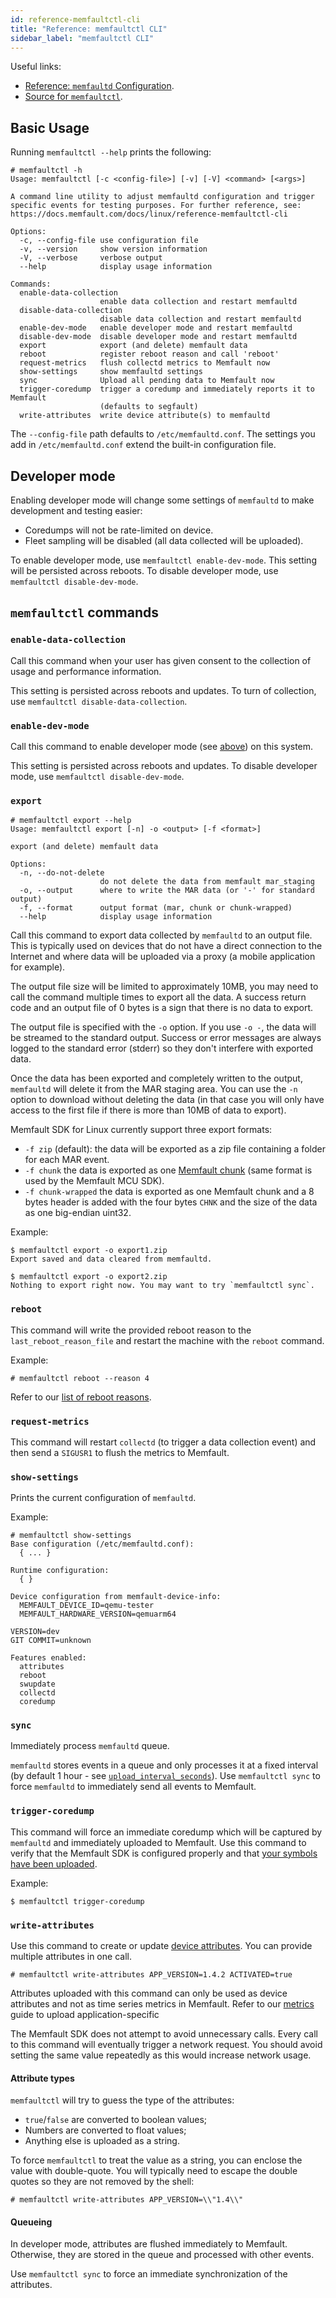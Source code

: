 ```yaml
---
id: reference-memfaultctl-cli
title: "Reference: memfaultctl CLI"
sidebar_label: "memfaultctl CLI"
---
```



Useful links:

- [Reference: `memfaultd` Configuration][docs-configuration].
- [Source for `memfaultctl`][source-memfaultd].

## Basic Usage

Running `memfaultctl --help` prints the following:

```console
# memfaultctl -h
Usage: memfaultctl [-c <config-file>] [-v] [-V] <command> [<args>]

A command line utility to adjust memfaultd configuration and trigger specific events for testing purposes. For further reference, see: https://docs.memfault.com/docs/linux/reference-memfaultctl-cli

Options:
  -c, --config-file use configuration file
  -v, --version     show version information
  -V, --verbose     verbose output
  --help            display usage information

Commands:
  enable-data-collection
                    enable data collection and restart memfaultd
  disable-data-collection
                    disable data collection and restart memfaultd
  enable-dev-mode   enable developer mode and restart memfaultd
  disable-dev-mode  disable developer mode and restart memfaultd
  export            export (and delete) memfault data
  reboot            register reboot reason and call 'reboot'
  request-metrics   flush collectd metrics to Memfault now
  show-settings     show memfaultd settings
  sync              Upload all pending data to Memfault now
  trigger-coredump  trigger a coredump and immediately reports it to Memfault
                    (defaults to segfault)
  write-attributes  write device attribute(s) to memfaultd
```

The `--config-file` path defaults to `/etc/memfaultd.conf`. The settings you add
in `/etc/memfaultd.conf` extend the built-in configuration file.

## Developer mode

Enabling developer mode will change some settings of `memfaultd` to make
development and testing easier:

- Coredumps will not be rate-limited on device.
- Fleet sampling will be disabled (all data collected will be uploaded).

To enable developer mode, use `memfaultctl enable-dev-mode`. This setting will
be persisted across reboots. To disable developer mode, use
`memfaultctl disable-dev-mode`.

<EnableServerSideDeveloperMode />

## `memfaultctl` commands

### `enable-data-collection`

Call this command when your user has given consent to the collection of usage
and performance information.

This setting is persisted across reboots and updates. To turn of collection, use
`memfaultctl disable-data-collection`.

### `enable-dev-mode`

Call this command to enable developer mode (see [above][developer-mode]) on this
system.

This setting is persisted across reboots and updates. To disable developer mode,
use `memfaultctl disable-dev-mode`.

[developer-mode]: /docs/linux/reference-memfaultctl-cli#developer-mode

### `export`

```console
# memfaultctl export --help
Usage: memfaultctl export [-n] -o <output> [-f <format>]

export (and delete) memfault data

Options:
  -n, --do-not-delete
                    do not delete the data from memfault mar_staging
  -o, --output      where to write the MAR data (or '-' for standard output)
  -f, --format      output format (mar, chunk or chunk-wrapped)
  --help            display usage information
```

Call this command to export data collected by `memfaultd` to an output file.
This is typically used on devices that do not have a direct connection to the
Internet and where data will be uploaded via a proxy (a mobile application for
example).

The output file size will be limited to approximately 10MB, you may need to call
the command multiple times to export all the data. A success return code and an
output file of 0 bytes is a sign that there is no data to export.

The output file is specified with the `-o` option. If you use `-o -`, the data
will be streamed to the standard output. Success or error messages are always
logged to the standard error (stderr) so they don't interfere with exported
data.

Once the data has been exported and completely written to the output,
`memfaultd` will delete it from the MAR staging area. You can use the `-n`
option to download without deleting the data (in that case you will only have
access to the first file if there is more than 10MB of data to export).

Memfault SDK for Linux currently support three export formats:

- `-f zip` (default): the data will be exported as a zip file containing a
  folder for each MAR event.
- `-f chunk` the data is exported as one [Memfault chunk][memfault-chunk] (same
  format is used by the Memfault MCU SDK).
- `-f chunk-wrapped` the data is exported as one Memfault chunk and a 8 bytes
  header is added with the four bytes `CHNK` and the size of the data as one
  big-endian uint32.

[memfault-chunk]: /docs/mcu/data-from-firmware-to-the-cloud#introduction

Example:

```console
$ memfaultctl export -o export1.zip
Export saved and data cleared from memfaultd.

$ memfaultctl export -o export2.zip
Nothing to export right now. You may want to try `memfaultctl sync`.
```

### `reboot`

This command will write the provided reboot reason to the
`last_reboot_reason_file` and restart the machine with the `reboot` command.

Example:

```
# memfaultctl reboot --reason 4
```

Refer to our [list of reboot reasons][reboot-reasons].

[reboot-reasons]: /docs/reference/reference-reboot-reason-ids

### `request-metrics`

This command will restart `collectd` (to trigger a data collection event) and
then send a `SIGUSR1` to flush the metrics to Memfault.

### `show-settings`

Prints the current configuration of `memfaultd`.

Example:

```console
# memfaultctl show-settings
Base configuration (/etc/memfaultd.conf):
  { ... }

Runtime configuration:
  { }

Device configuration from memfault-device-info:
  MEMFAULT_DEVICE_ID=qemu-tester
  MEMFAULT_HARDWARE_VERSION=qemuarm64

VERSION=dev
GIT COMMIT=unknown

Features enabled:
  attributes
  reboot
  swupdate
  collectd
  coredump

```

### `sync`

Immediately process `memfaultd` queue.

`memfaultd` stores events in a queue and only processes it at a fixed interval
(by default 1 hour - see [`upload_interval_seconds`][docs-upload-interval]). Use
`memfaultctl sync` to force `memfaultd` to immediately send all events to
Memfault.

[docs-upload-interval]:
  /docs/linux/reference-memfaultd-configuration#top-level-etcmemfaultdconf-configuration

### `trigger-coredump`

This command will force an immediate coredump which will be captured by
`memfaultd` and immediately uploaded to Memfault. Use this command to verify
that the Memfault SDK is configured properly and that [your symbols have been
uploaded][upload-symbols].

Example:

```
$ memfaultctl trigger-coredump
```

### `write-attributes`

Use this command to create or update [device attributes][attributes]. You can
provide multiple attributes in one call.

```console
# memfaultctl write-attributes APP_VERSION=1.4.2 ACTIVATED=true
```

Attributes uploaded with this command can only be used as device attributes and
not as time series metrics in Memfault. Refer to our [metrics][docs-metrics]
guide to upload application-specific

The Memfault SDK does not attempt to avoid unnecessary calls. Every call to this
command will eventually trigger a network request. You should avoid setting the
same value repeatedly as this would increase network usage.

[docs-metrics]: /docs/linux/metrics#application-metrics

#### Attribute types

`memfaultctl` will try to guess the type of the attributes:

- `true`/`false` are converted to boolean values;
- Numbers are converted to float values;
- Anything else is uploaded as a string.

To force `memfaultctl` to treat the value as a string, you can enclose the value
with double-quote. You will typically need to escape the double quotes so they
are not removed by the shell:

```
# memfaultctl write-attributes APP_VERSION=\\"1.4\\"
```

#### Queueing

In developer mode, attributes are flushed immediately to Memfault. Otherwise,
they are stored in the queue and processed with other events.

Use `memfaultctl sync` to force an immediate synchronization of the attributes.

[docs-configuration]: /docs/linux/reference-memfaultd-configuration
[docs-memfaultd]: /docs/linux/reference-memfaultd-configuration
[source-memfaultd]:
  https://github.com/memfault/memfault-linux-sdk/blob/-/meta-memfault/recipes-memfault/memfaultd/files/memfaultd
[upload-symbols]: /docs/linux/coredumps
[attributes]: /docs/platform/metrics
